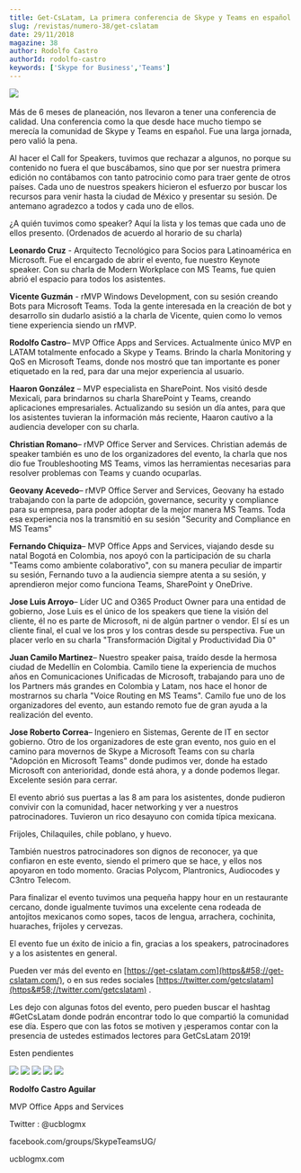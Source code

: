 ```yaml
---
title: Get-CsLatam, La primera conferencia de Skype y Teams en español
slug: /revistas/numero-38/get-cslatam
date: 29/11/2018
magazine: 38
author: Rodolfo Castro
authorId: rodolfo-castro
keywords: ['Skype for Business','Teams']
---
```






​![](../../../images/numero38/get-cslatam/image1.jpeg)

Más de 6 meses de planeación, nos llevaron a tener una conferencia de calidad. Una conferencia como la que desde hace mucho tiempo se merecía la comunidad de Skype y Teams en español. Fue una larga jornada, pero valió la pena.

Al hacer el Call for Speakers, tuvimos que rechazar a algunos, no porque su contenido no fuera el que buscábamos, sino que por ser nuestra primera edición no contábamos con tanto patrocinio como para traer gente de otros países. Cada uno de nuestros speakers hicieron el esfuerzo por buscar los recursos para venir hasta la ciudad de México y presentar su sesión. De antemano agradezco a todos y cada uno de ellos.

¿A quién tuvimos como speaker? Aquí la lista y los temas que cada uno de ellos presento. (Ordenados de acuerdo al horario de su charla)



**Leonardo Cruz** - Arquitecto Tecnológico para Socios para Latinoamérica en Microsoft. Fue el encargado de abrir el evento, fue nuestro Keynote speaker. Con su charla de Modern Workplace con MS Teams, fue quien abrió el espacio para todos los asistentes.

**Vicente Guzmán** - rMVP Windows Development, con su sesión creando Bots para Microsoft Teams. Toda la gente interesada en la creación de bot y desarrollo sin dudarlo asistió a la charla de Vicente, quien como lo vemos tiene experiencia siendo un rMVP.

**Rodolfo Castro**– MVP Office Apps and Services. Actualmente único MVP en LATAM totalmente enfocado a Skype y Teams. Brindo la charla Monitoring y QoS en Microsoft Teams, donde nos mostró que tan importante es poner etiquetado en la red, para dar una mejor experiencia al usuario.

**Haaron González** – MVP especialista en SharePoint. Nos visitó desde Mexicali, para brindarnos su charla SharePoint y Teams, creando aplicaciones empresariales. Actualizando su sesión un día antes, para que los asistentes tuvieran la información más reciente, Haaron cautivo a la audiencia developer con su charla.

**Christian Romano**– rMVP Office Server and Services. Christian además de speaker también es uno de los organizadores del evento, la charla que nos dio fue Troubleshooting MS Teams, vimos las herramientas necesarias para resolver problemas con Teams y cuando ocuparlas.

**Geovany Acevedo**– rMVP Office Server and Services, Geovany ha estado trabajando con la parte de adopción, governance, security y compliance para su empresa, para poder adoptar de la mejor manera MS Teams. Toda esa experiencia nos la transmitió en su sesión "Security and Compliance en MS Teams"

**Fernando Chiquiza**– MVP Office Apps and Services, viajando desde su natal Bogotá en Colombia, nos apoyó con la participación de su charla "Teams como ambiente colaborativo", con su manera peculiar de impartir su sesión, Fernando tuvo a la audiencia siempre atenta a su sesión, y aprendieron mejor como funciona Teams, SharePoint y OneDrive.

**Jose Luis Arroyo**– Líder UC and O365 Product Owner para una entidad de gobierno, Jose Luis es el único de los speakers que tiene la visión del cliente, él no es parte de Microsoft, ni de algún partner o vendor. El sí es un cliente final, el cual ve los pros y los contras desde su perspectiva. Fue un placer verlo en su charla "Transformación Digital y Productividad Dia 0"

**Juan Camilo Martinez**– Nuestro speaker paisa, traído desde la hermosa ciudad de Medellín en Colombia. Camilo tiene la experiencia de muchos años en Comunicaciones Unificadas de Microsoft, trabajando para uno de los Partners más grandes en Colombia y Latam, nos hace el honor de mostrarnos su charla "Voice Routing en MS Teams". Camilo fue uno de los organizadores del evento, aun estando remoto fue de gran ayuda a la realización del evento.

**Jose Roberto Correa**– Ingeniero en Sistemas, Gerente de IT en sector gobierno. Otro de los organizadores de este gran evento, nos guio en el camino para movernos de Skype a Microsoft Teams con su charla "Adopción en Microsoft Teams" donde pudimos ver, donde ha estado Microsoft con anterioridad, donde está ahora, y a donde podemos llegar. Excelente sesión para cerrar.



El evento abrió sus puertas a las 8 am para los asistentes, donde pudieron convivir con la comunidad, hacer networking y ver a nuestros patrocinadores. Tuvieron un rico desayuno con comida típica mexicana.

Frijoles, Chilaquiles, chile poblano, y huevo.

También nuestros patrocinadores son dignos de reconocer, ya que confiaron en este evento, siendo el primero que se hace, y ellos nos apoyaron en todo momento. Gracias Polycom, Plantronics, Audiocodes y C3ntro Telecom.

Para finalizar el evento tuvimos una pequeña happy hour en un restaurante cercano, donde igualmente tuvimos una excelente cena rodeada de antojitos mexicanos como sopes, tacos de lengua, arrachera, cochinita, huaraches, frijoles y cervezas.

El evento fue un éxito de inicio a fin, gracias a los speakers, patrocinadores y a los asistentes en general.

Pueden ver más del evento en     [https://get-cslatam.com](https&#58;//get-cslatam.com/), o en sus redes sociales     [https://twitter.com/getcslatam](https&#58;//twitter.com/getcslatam) .

Les dejo con algunas fotos del evento, pero pueden buscar el hashtag #GetCsLatam donde podrán encontrar todo lo que compartió la comunidad ese día. Espero que con las fotos se motiven y ¡esperamos contar con la presencia de ustedes estimados lectores para GetCsLatam 2019!

Esten pendientes

![](../../../images/numero38/get-cslatam/image2.jpeg)
![](../../../images/numero38/get-cslatam/image3.jpeg)
![](../../../images/numero38/get-cslatam/image4.jpeg)
![](../../../images/numero38/get-cslatam/image5.jpeg)
![](../../../images/numero38/get-cslatam/image6.jpeg)





**Rodolfo Castro Aguilar**

MVP Office Apps and Services

Twitter : @ucblogmx

facebook.com/groups/SkypeTeamsUG/

ucblogmx.com

